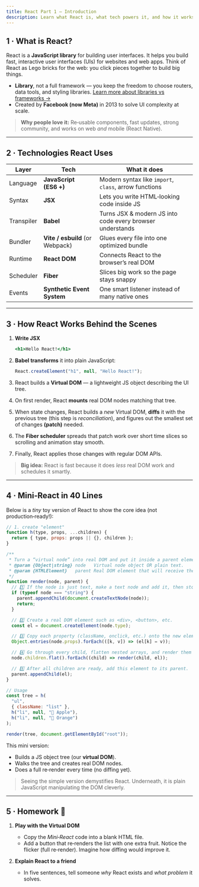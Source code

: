 ```yaml
---
title: React Part 1 — Introduction
description: Learn what React is, what tech powers it, and how it works behind the scenes.
---
```


## 1 · What is React?

React is a **JavaScript library** for building user interfaces.
It helps you build fast, interactive user interfaces (UIs) for websites and web apps.
Think of React as Lego bricks for the web: you click pieces together to build big things.

- **Library**, not a full framework — you keep the freedom to choose routers, data tools, and styling libraries. [Learn more about libraries vs frameworks →](/docs/flowers/library-vs-framework)
- Created by **Facebook (now Meta)** in 2013 to solve UI complexity at scale.

> **Why people love it:** Re‑usable components, fast updates, strong community, and works on web _and_ mobile (React Native).

---

## 2 · Technologies React Uses

| Layer      | Tech                            | What it does                                              |
| ---------- | ------------------------------- | --------------------------------------------------------- |
| Language   | **JavaScript (ES6 +)**          | Modern syntax like `import`, `class`, arrow functions     |
| Syntax     | **JSX**                         | Lets you write HTML‑looking code inside JS                |
| Transpiler | **Babel**                       | Turns JSX & modern JS into code every browser understands |
| Bundler    | **Vite / esbuild** (or Webpack) | Glues every file into one optimized bundle                |
| Runtime    | **React DOM**                   | Connects React to the browser’s real DOM                  |
| Scheduler  | **Fiber**                       | Slices big work so the page stays snappy                  |
| Events     | **Synthetic Event System**      | One smart listener instead of many native ones            |

---

## 3 · How React Works Behind the Scenes

1. **Write JSX**

   ```jsx
   <h1>Hello React!</h1>
   ```

2. **Babel transforms** it into plain JavaScript:

   ```js
   React.createElement("h1", null, "Hello React!");
   ```

3. React builds a **Virtual DOM** — a lightweight JS object describing the UI tree.
4. On first render, React **mounts** real DOM nodes matching that tree.
5. When state changes, React builds a _new_ Virtual DOM, **diffs** it with the previous tree (this step is _reconciliation_), and figures out the smallest set of changes **(patch)** needed.
6. The **Fiber scheduler** spreads that patch work over short time slices so scrolling and animation stay smooth.
7. Finally, React applies those changes with regular DOM APIs.

> **Big idea:** React is fast because it does _less_ real DOM work and schedules it smartly.

---

## 4 · Mini‑React in 40 Lines

Below is a _tiny_ toy version of React to show the core idea (not production‑ready!):

```js
// 1. create "element"
function h(type, props, ...children) {
  return { type, props: props || {}, children };
}

/**
 * Turn a “virtual node” into real DOM and put it inside a parent element.
 * @param {Object|string} node   Virtual node object OR plain text.
 * @param {HTMLElement}   parent Real DOM element that will receive the new content.
 */
function render(node, parent) {
  // 1️⃣ If the node is just text, make a text node and add it, then stop.
  if (typeof node === "string") {
    parent.appendChild(document.createTextNode(node));
    return;
  }

  // 2️⃣ Create a real DOM element such as <div>, <button>, etc.
  const el = document.createElement(node.type);

  // 3️⃣ Copy each property (className, onclick, etc.) onto the new element.
  Object.entries(node.props).forEach(([k, v]) => (el[k] = v));

  // 4️⃣ Go through every child, flatten nested arrays, and render them too.
  node.children.flat().forEach((child) => render(child, el));

  // 5️⃣ After all children are ready, add this element to its parent.
  parent.appendChild(el);
}

// Usage
const tree = h(
  "ul",
  { className: "list" },
  h("li", null, "🍎 Apple"),
  h("li", null, "🍊 Orange")
);

render(tree, document.getElementById("root"));
```

This mini version:

- Builds a JS object tree (our **virtual DOM**).
- Walks the tree and creates real DOM nodes.
- Does a full re‑render every time (no diffing yet).

> Seeing the simple version demystifies React. Underneath, it is plain JavaScript manipulating the DOM cleverly.

---

## 5 · Homework 🏡

1. **Play with the Virtual DOM**

   - Copy the _Mini‑React_ code into a blank HTML file.
   - Add a button that re‑renders the list with one extra fruit. Notice the flicker (full re‑render). Imagine how diffing would improve it.

2. **Explain React to a friend**
   - In five sentences, tell someone _why_ React exists and _what problem_ it solves.
